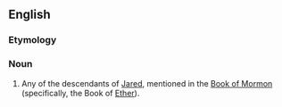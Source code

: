 ==English==

===Etymology===
{{suffix|Jared|ite|lang=en}}

===Noun===
{{wikipedia}}
{{en-noun}}

# {{lb|en|Mormonism}} Any of the descendants of [[Jared]], mentioned in the [[Book of Mormon]] (specifically, the Book of [[Ether]]).